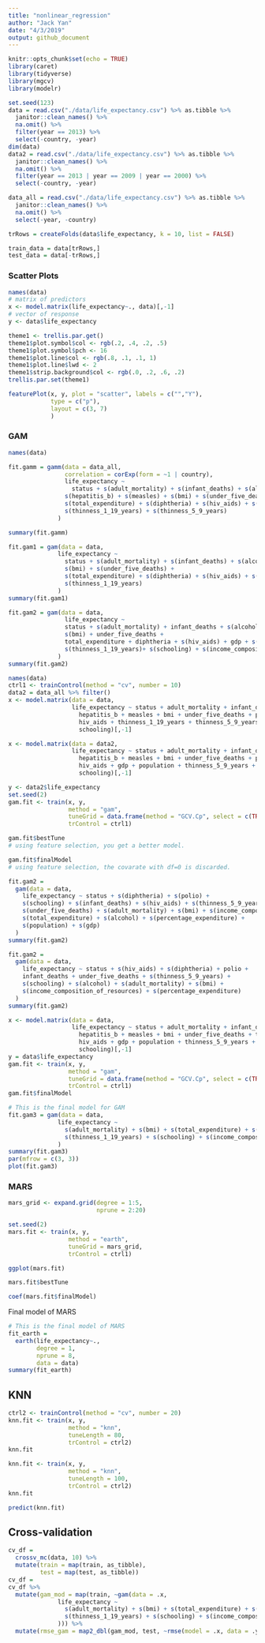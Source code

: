 ```yaml
---
title: "nonlinear_regression"
author: "Jack Yan"
date: "4/3/2019"
output: github_document
---
```


```r
knitr::opts_chunk$set(echo = TRUE)
library(caret)
library(tidyverse)
library(mgcv)
library(modelr)
```

```r
set.seed(123)
data = read.csv("./data/life_expectancy.csv") %>% as.tibble %>% 
  janitor::clean_names() %>% 
  na.omit() %>% 
  filter(year == 2013) %>% 
  select(-country, -year) 
dim(data)
data2 = read.csv("./data/life_expectancy.csv") %>% as.tibble %>% 
  janitor::clean_names() %>% 
  na.omit() %>% 
  filter(year == 2013 | year == 2009 | year == 2000) %>% 
  select(-country, -year)

data_all = read.csv("./data/life_expectancy.csv") %>% as.tibble %>% 
  janitor::clean_names() %>% 
  na.omit() %>% 
  select(-year, -country) 

```

```r
trRows = createFolds(data$life_expectancy, k = 10, list = FALSE)

train_data = data[trRows,]
test_data = data[-trRows,]
```

### Scatter Plots
```r
names(data)
# matrix of predictors
x <- model.matrix(life_expectancy~., data)[,-1]
# vector of response
y <- data$life_expectancy
```

```r
theme1 <- trellis.par.get()
theme1$plot.symbol$col <- rgb(.2, .4, .2, .5) 
theme1$plot.symbol$pch <- 16
theme1$plot.line$col <- rgb(.8, .1, .1, 1) 
theme1$plot.line$lwd <- 2
theme1$strip.background$col <- rgb(.0, .2, .6, .2) 
trellis.par.set(theme1)

featurePlot(x, y, plot = "scatter", labels = c("","Y"),
            type = c("p"), 
            layout = c(3, 7)
            )
```

### GAM

```r
names(data)

fit.gamm = gamm(data = data_all,
                correlation = corExp(form = ~1 | country),
                life_expectancy ~ 
                  status + s(adult_mortality) + s(infant_deaths) + s(alcohol) + s(percentage_expenditure) +
                s(hepatitis_b) + s(measles) + s(bmi) + s(under_five_deaths) + s(polio) +
                s(total_expenditure) + s(diphtheria) + s(hiv_aids) + s(gdp) + s(population) +
                s(thinness_1_19_years) + s(thinness_5_9_years) 
              )

summary(fit.gamm)

fit.gam1 = gam(data = data, 
              life_expectancy ~ 
                status + s(adult_mortality) + s(infant_deaths) + s(alcohol) +  s(percentage_expenditure) +
                s(bmi) + s(under_five_deaths) +
                s(total_expenditure) + s(diphtheria) + s(hiv_aids) + s(gdp) + s(population) +
                s(thinness_1_19_years)
              )
summary(fit.gam1)

fit.gam2 = gam(data = data, 
                life_expectancy ~ 
                status + s(adult_mortality) + infant_deaths + s(alcohol) + s(percentage_expenditure) +
                s(bmi) + under_five_deaths +
                total_expenditure + diphtheria + s(hiv_aids) + gdp + s(population) +
                s(thinness_1_19_years)+ s(schooling) + s(income_composition_of_resources)
              )
summary(fit.gam2)
```


```r
names(data)
ctrl1 <- trainControl(method = "cv", number = 10)
data2 = data_all %>% filter()
x <- model.matrix(data = data, 
                  life_expectancy ~ status + adult_mortality + infant_deaths + alcohol + percentage_expenditure + 
                    hepatitis_b + measles + bmi + under_five_deaths + polio + diphtheria +
                    hiv_aids + thinness_1_19_years + thinness_5_9_years + income_composition_of_resources +
                    schooling)[,-1]

x <- model.matrix(data = data2, 
                  life_expectancy ~ status + adult_mortality + infant_deaths + alcohol + percentage_expenditure + 
                    hepatitis_b + measles + bmi + under_five_deaths + polio + total_expenditure + diphtheria +
                    hiv_aids + gdp + population + thinness_5_9_years + thinness_5_9_years + income_composition_of_resources +
                    schooling)[,-1]

y <- data2$life_expectancy
set.seed(2)
gam.fit <- train(x, y,
                 method = "gam",
                 tuneGrid = data.frame(method = "GCV.Cp", select = c(TRUE,FALSE)), 
                 trControl = ctrl1)

gam.fit$bestTune
# using feature selection, you get a better model.

gam.fit$finalModel
# using feature selection, the covarate with df=0 is discarded.

fit.gam2 = 
  gam(data = data, 
    life_expectancy ~ status + s(diphtheria) + s(polio) + 
    s(schooling) + s(infant_deaths) + s(hiv_aids) + s(thinness_5_9_years) + 
    s(under_five_deaths) + s(adult_mortality) + s(bmi) + s(income_composition_of_resources) + 
    s(total_expenditure) + s(alcohol) + s(percentage_expenditure) + 
    s(population) + s(gdp)
  )
summary(fit.gam2)

fit.gam2 = 
  gam(data = data, 
    life_expectancy ~ status + s(hiv_aids) + s(diphtheria) + polio + 
    infant_deaths + under_five_deaths + s(thinness_5_9_years) + 
    s(schooling) + s(alcohol) + s(adult_mortality) + s(bmi) + 
    s(income_composition_of_resources) + s(percentage_expenditure)
  )
summary(fit.gam2)
```

```r
x <- model.matrix(data = data, 
                  life_expectancy ~ status + adult_mortality + infant_deaths + alcohol + 
                    hepatitis_b + measles + bmi + under_five_deaths + total_expenditure + diphtheria +
                    hiv_aids + gdp + population + thinness_5_9_years + thinness_5_9_years + income_composition_of_resources +
                    schooling)[,-1]
y = data$life_expectancy
gam.fit <- train(x, y,
                 method = "gam",
                 tuneGrid = data.frame(method = "GCV.Cp", select = c(TRUE,FALSE)), 
                 trControl = ctrl1)
gam.fit$finalModel
```

```r
# This is the final model for GAM
fit.gam3 = gam(data = data, 
              life_expectancy ~ 
                s(adult_mortality) + s(bmi) + s(total_expenditure) + s(hiv_aids) + s(total_expenditure) +
                s(thinness_1_19_years) + s(schooling) + s(income_composition_of_resources)
              )
summary(fit.gam3)
par(mfrow = c(3, 3))
plot(fit.gam3)
```

### MARS 
```r
mars_grid <- expand.grid(degree = 1:5, 
                         nprune = 2:20)

set.seed(2)
mars.fit <- train(x, y,
                 method = "earth",
                 tuneGrid = mars_grid,
                 trControl = ctrl1)

ggplot(mars.fit)

mars.fit$bestTune

coef(mars.fit$finalModel) 
```

Final model of MARS
```r
# This is the final model of MARS
fit_earth = 
  earth(life_expectancy~.,
        degree = 1,
        nprune = 8,
        data = data)
summary(fit_earth)
```

## KNN
```r
ctrl2 <- trainControl(method = "cv", number = 20)
knn.fit <- train(x, y,
                 method = "knn",
                 tuneLength = 80,
                 trControl = ctrl2)
knn.fit 

knn.fit <- train(x, y,
                 method = "knn",
                 tuneLength = 100,
                 trControl = ctrl2)
knn.fit

predict(knn.fit)
```
















## Cross-validation
```r
cv_df = 
  crossv_mc(data, 10) %>% 
  mutate(train = map(train, as_tibble),
         test = map(test, as_tibble))
cv_df = 
cv_df %>% 
  mutate(gam_mod = map(train, ~gam(data = .x, 
              life_expectancy ~ 
                s(adult_mortality) + s(bmi) + s(total_expenditure) + s(hiv_aids) + s(total_expenditure) +
                s(thinness_1_19_years) + s(schooling) + s(income_composition_of_resources)
              ))) %>% 
  mutate(rmse_gam = map2_dbl(gam_mod, test, ~rmse(model = .x, data = .y)))
```


